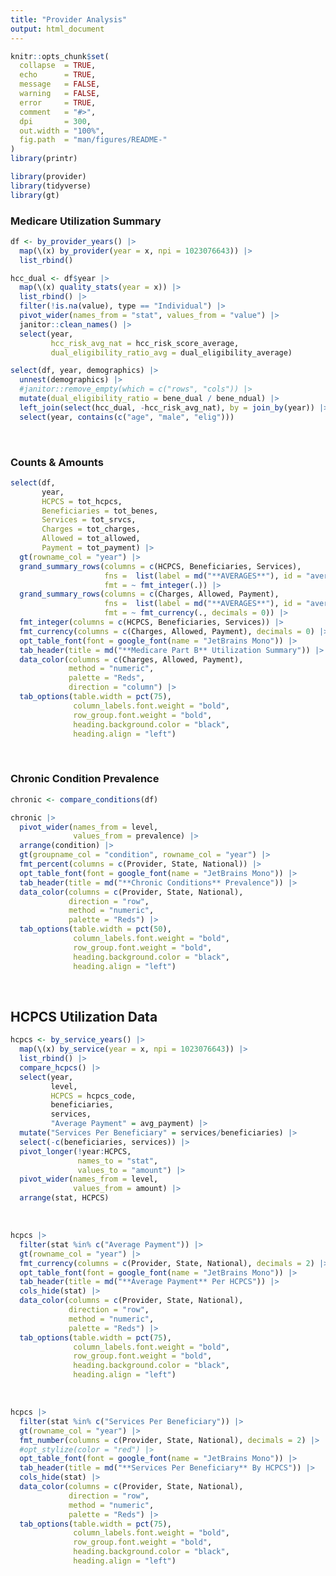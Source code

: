 ```yaml
---
title: "Provider Analysis"
output: html_document
---
```


```r
knitr::opts_chunk$set(
  collapse  = TRUE,
  echo      = TRUE, 
  message   = FALSE, 
  warning   = FALSE,
  error     = TRUE,
  comment   = "#>",
  dpi       = 300, 
  out.width = "100%",
  fig.path  = "man/figures/README-"
)
library(printr)
```

```r
library(provider)
library(tidyverse)
library(gt)
```


### Medicare Utilization Summary

```r
df <- by_provider_years() |> 
  map(\(x) by_provider(year = x, npi = 1023076643)) |> 
  list_rbind()
```

```r
hcc_dual <- df$year |> 
  map(\(x) quality_stats(year = x)) |> 
  list_rbind() |> 
  filter(!is.na(value), type == "Individual") |> 
  pivot_wider(names_from = "stat", values_from = "value") |> 
  janitor::clean_names() |> 
  select(year, 
         hcc_risk_avg_nat = hcc_risk_score_average, 
         dual_eligibility_ratio_avg = dual_eligibility_average)

select(df, year, demographics) |> 
  unnest(demographics) |> 
  #janitor::remove_empty(which = c("rows", "cols")) |> 
  mutate(dual_eligibility_ratio = bene_dual / bene_ndual) |> 
  left_join(select(hcc_dual, -hcc_risk_avg_nat), by = join_by(year)) |> 
  select(year, contains(c("age", "male", "elig")))
```


<br>

### Counts & Amounts

```r
select(df, 
       year, 
       HCPCS = tot_hcpcs,
       Beneficiaries = tot_benes,
       Services = tot_srvcs,
       Charges = tot_charges,
       Allowed = tot_allowed,
       Payment = tot_payment) |> 
  gt(rowname_col = "year") |> 
  grand_summary_rows(columns = c(HCPCS, Beneficiaries, Services),
                     fns =  list(label = md("**AVERAGES**"), id = "average", fn = "mean"),
                     fmt = ~ fmt_integer(.)) |> 
  grand_summary_rows(columns = c(Charges, Allowed, Payment),
                     fns =  list(label = md("**AVERAGES**"), id = "average", fn = "mean"),
                     fmt = ~ fmt_currency(., decimals = 0)) |> 
  fmt_integer(columns = c(HCPCS, Beneficiaries, Services)) |> 
  fmt_currency(columns = c(Charges, Allowed, Payment), decimals = 0) |> 
  opt_table_font(font = google_font(name = "JetBrains Mono")) |>
  tab_header(title = md("**Medicare Part B** Utilization Summary")) |> 
  data_color(columns = c(Charges, Allowed, Payment),
             method = "numeric",
             palette = "Reds", 
             direction = "column") |> 
  tab_options(table.width = pct(75),
              column_labels.font.weight = "bold",
              row_group.font.weight = "bold",
              heading.background.color = "black",
              heading.align = "left")
```

<br>

### Chronic Condition Prevalence

```r
chronic <- compare_conditions(df)

chronic |> 
  pivot_wider(names_from = level, 
              values_from = prevalence) |> 
  arrange(condition) |> 
  gt(groupname_col = "condition", rowname_col = "year") |> 
  fmt_percent(columns = c(Provider, State, National)) |> 
  opt_table_font(font = google_font(name = "JetBrains Mono")) |>
  tab_header(title = md("**Chronic Conditions** Prevalence")) |> 
  data_color(columns = c(Provider, State, National),
             direction = "row",
             method = "numeric",
             palette = "Reds") |> 
  tab_options(table.width = pct(50),
              column_labels.font.weight = "bold",
              row_group.font.weight = "bold",
              heading.background.color = "black",
              heading.align = "left")
```


<br>

## HCPCS Utilization Data

```r
hcpcs <- by_service_years() |> 
  map(\(x) by_service(year = x, npi = 1023076643)) |> 
  list_rbind() |> 
  compare_hcpcs() |> 
  select(year, 
         level, 
         HCPCS = hcpcs_code,
         beneficiaries,
         services, 
         "Average Payment" = avg_payment) |> 
  mutate("Services Per Beneficiary" = services/beneficiaries) |> 
  select(-c(beneficiaries, services)) |> 
  pivot_longer(!year:HCPCS, 
               names_to = "stat", 
               values_to = "amount") |> 
  pivot_wider(names_from = level, 
              values_from = amount) |> 
  arrange(stat, HCPCS)
```

<br>

```r
hcpcs |> 
  filter(stat %in% c("Average Payment")) |> 
  gt(rowname_col = "year") |> 
  fmt_currency(columns = c(Provider, State, National), decimals = 2) |> 
  opt_table_font(font = google_font(name = "JetBrains Mono")) |>
  tab_header(title = md("**Average Payment** Per HCPCS")) |> 
  cols_hide(stat) |> 
  data_color(columns = c(Provider, State, National),
             direction = "row",
             method = "numeric",
             palette = "Reds") |> 
  tab_options(table.width = pct(75),
              column_labels.font.weight = "bold",
              row_group.font.weight = "bold",
              heading.background.color = "black",
              heading.align = "left")
```

<br>

```r
hcpcs |> 
  filter(stat %in% c("Services Per Beneficiary")) |> 
  gt(rowname_col = "year") |> 
  fmt_number(columns = c(Provider, State, National), decimals = 2) |> 
  #opt_stylize(color = "red") |> 
  opt_table_font(font = google_font(name = "JetBrains Mono")) |>
  tab_header(title = md("**Services Per Beneficiary** By HCPCS")) |> 
  cols_hide(stat) |> 
  data_color(columns = c(Provider, State, National),
             direction = "row",
             method = "numeric",
             palette = "Reds") |> 
  tab_options(table.width = pct(75),
              column_labels.font.weight = "bold",
              row_group.font.weight = "bold",
              heading.background.color = "black",
              heading.align = "left")
```
